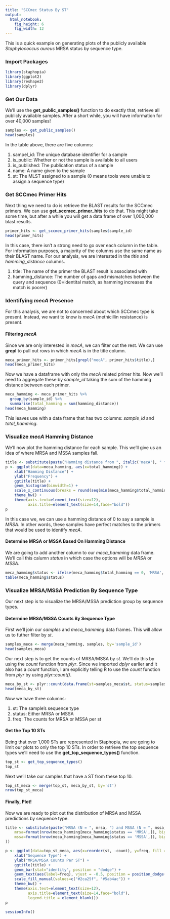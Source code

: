 ```yaml
---
title: "SCCmec Status By ST"
output: 
  html_notebook: 
    fig_height: 6
    fig_width: 12
---
```


This is a quick example on generating plots of the publicly available *Staphylococcus aureus* MRSA status by sequence type.

### Import Packages

```r
library(staphopia)
library(ggplot2)
library(reshape2)
library(dplyr)
```

### Get Our Data
We'll use the **get_public_samples()** function to do exactly that, retrieve all publicly available samples. After a short while, you will have information for over 40,000 samples!

```r
samples <- get_public_samples()
head(samples)
```

In the table above, there are five columns:

1. sampel_id: The unique database identifier for a sample
2. is_public: Whether or not the sample is available to all users
3. is_published: The publication status of a sample
4. name: A name given to the sample
5. st: The MLST assigned to a sample (0 means tools were unable to assign a sequence type)

### Get SCCmec Primer Hits
Next thing we need to do is retrieve the BLAST results for the SCCmec primers. We can use **get_sccmec_primer_hits** to do that. This might take some time, but after a while you will get a data frame of over 1,000,000 blast results.

```r
primer_hits <- get_sccmec_primer_hits(samples$sample_id)
head(primer_hits)
```

In this case, there isn't a strong need to go over each column in the table. For information purposes, a majority of the columns use the same name as their BLAST name. For our analysis, we are interested in the *title* and *hamming_distance* columns.

1. title: The name of the primer the BLAST result is associated with
2. hamming_distance: The number of gaps and mismatches between the query and sequence (0=identital match, as hamming increases the match is poorer)

### Identifying *mecA* Presence
For this analysis, we are not to concerned about which SCCmec type is present. Instead, we want to know is *mecA* (methicillin resistance) is present.

#### Filtering *mecA*
Since we are only interested in *mecA*, we can filter out the rest. We can use **grepl** to pull out rows in which *mecA* is in the title column.

```r
meca_primer_hits <- primer_hits[grepl("mecA", primer_hits$title),]
head(meca_primer_hits)
```

Now we have a dataframe with only the *mecA* related primer hits. Now we'll need to aggregate these by *sample_id* taking the sum of the hamming distance between each primer.

```r
meca_hamming <- meca_primer_hits %>%
  group_by(sample_id) %>%
  summarise(total_hamming = sum(hamming_distance))
head(meca_hamming)
```

This leaves use with a data frame that has two columns: *sample_id* and *total_hamming*.

### Visualize *mecA* Hamming Distance
We'll now plot the hamming distance for each sample. This we'll give us an idea of where MRSA and MSSA samples fall.

```r
title <- substitute(paste("Hamming distance from ", italic('mecA'), " for ", n, " samples."), list(n=format(nrow(meca_hamming), big.mark=',', scientific=FALSE)))
p <- ggplot(data=meca_hamming, aes(x=total_hamming)) +
    xlab("Hamming Distance") +
    ylab("Frequency") +
    ggtitle(title) +
    geom_histogram(binwidth=1) +
    scale_x_continuous(breaks = round(seq(min(meca_hamming$total_hamming), max(meca_hamming$total_hamming), by = 2),1)) +
    theme_bw() +
    theme(axis.text=element_text(size=12),
          axis.title=element_text(size=14,face="bold"))
p

```

In this case we, we can use a hamming distance of 0 to say a sample is *MRSA*. In other words, these samples have perfect matches to the primers that would be used to identify *mecA*.

#### Determine MRSA or MSSA Based On Hamming Distance
We are going to add another column to our *meca_hamming* data frame. We'll call this calumn *status* in which case the options will be *MRSA* or *MSSA*.

```r
meca_hamming$status <- ifelse(meca_hamming$total_hamming == 0, 'MRSA', 'MSSA')
table(meca_hamming$status)
```

### Visualize MRSA/MSSA Prediction By Sequence Type
Our next step is to visualize the MRSA/MSSA prediction group by sequence types.

#### Determine MRSA/MSSA Counts By Sequence Type
First we'll join our *samples* and *meca_hamming* data frames. This will allow us to futher filter by *st*.

```r
samples_meca <- merge(meca_hamming, samples, by='sample_id')
head(samples_meca)
```

Our next step is to get the counts of MRSA/MSSA by *st*. We'll do this by using the *count* function from *plyr*. Since we imported *dplyr* earlier and it also has a *count* function, I am explicitly telling R to use the *count* function from *plyr* by using *plyr::count()*.

```r
meca_by_st <- plyr::count(data.frame(st=samples_meca$st, status=samples_meca$status), c('st', 'status'))
head(meca_by_st)
```

Now we have three columns:

1. st: The sample's sequence type
2. status: Either MRSA or MSSA
3. freq: The counts for MRSA or MSSA per st

#### Get the Top 10 STs
Being that over 1,000 STs are represented in Staphopia, we are going to limit our plots to only the top 10 STs. In order to retrieve the top sequence types we'll need to use the **get_top_sequence_types()** function.

```r
top_st <- get_top_sequence_types()
top_st
```

Next we'll take our samples that have a ST from these top 10.

```r
top_st_meca <- merge(top_st, meca_by_st, by='st')
nrow(top_st_meca)
```

#### Finally, Plot!
Now we are ready to plot out the distribution of MRSA and MSSA predictions by sequence type.

```r
title <- substitute(paste("MRSA (N = ", mrsa, ") and MSSA (N = ", mssa, ") predicted for publicly available ", italic('S. aureus')," samples, top 10 sequence types are represented."), list(
    mrsa=format(nrow(meca_hamming[meca_hamming$status == 'MRSA',]), big.mark=',', scientific=FALSE),
    mssa=format(nrow(meca_hamming[meca_hamming$status == 'MSSA',]), big.mark=',', scientific=FALSE)
))

p <- ggplot(data=top_st_meca, aes(x=reorder(st, -count), y=freq, fill = status)) +
    xlab("Sequence Type") +
    ylab("MRSA/MSSA Counts Per ST") +
    ggtitle(title) +
    geom_bar(stat="identity", position = "dodge") +
    geom_text(aes(label=freq), vjust = -0.5, position = position_dodge(.9)) + 
    scale_fill_manual(values=c("#2ca25f", "#5ab4ac")) +
    theme_bw() +
    theme(axis.text=element_text(size=12),
          axis.title=element_text(size=14,face="bold"),
          legend.title = element_blank())
p

```

```r
sessionInfo()
```
